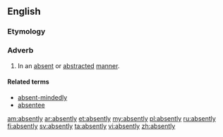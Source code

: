 ==English==

===Etymology===
{{suffix|absent|ly}}

===Adverb===
{{en-adv}}

#In an [[absent]] or [[abstracted]] [[manner]].

====Related terms====
*[[absent-mindedly]]
*[[absentee]]

[[am:absently]]
[[ar:absently]]
[[et:absently]]
[[my:absently]]
[[pl:absently]]
[[ru:absently]]
[[fi:absently]]
[[sv:absently]]
[[ta:absently]]
[[vi:absently]]
[[zh:absently]]